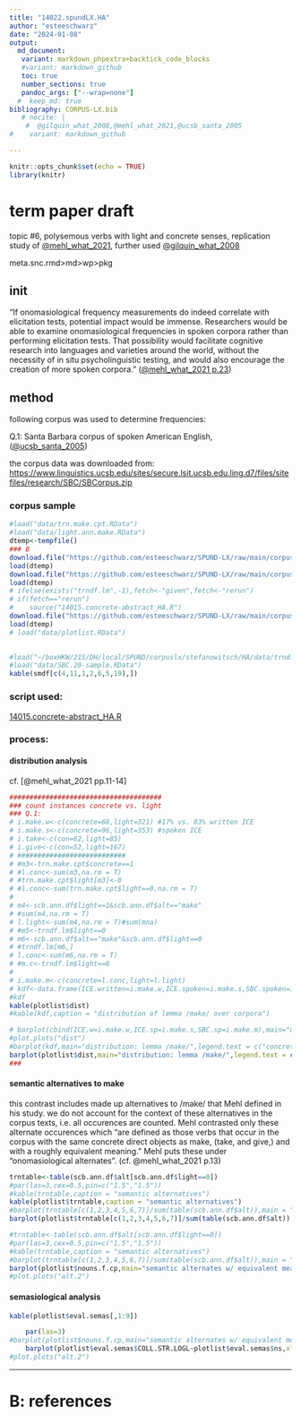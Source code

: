 ```yaml
---
title: "14022.spundLX.HA"
author: "esteeschwarz"
date: "2024-01-08"
output: 
  md_document: 
   variant: markdown_phpextra+backtick_code_blocks
   #variant: markdown_github
   toc: true
   number_sections: true
   pandoc_args: ["--wrap=none"]
  #  keep_md: true
bibliography: CORPUS-LX.bib
   # nocite: |
    #  @gilquin_what_2008,@mehl_what_2021,@ucsb_santa_2005
#    variant: markdown_github

---
```


```r
knitr::opts_chunk$set(echo = TRUE)
library(knitr)
```

# term paper draft
topic #6, polysemous verbs with light and concrete senses, replication study of 
[@mehl_what_2021](https://doi.org/10.1515/cllt-2017-0039), 
further used [@gilquin_what_2008](https://dial.uclouvain.be/pr/boreal/object/boreal:75833)   

meta.snc.rmd>md>wp>pkg


## init
"If onomasiological frequency measurements do indeed correlate with elicitation tests, 
potential impact would be immense. Researchers would be able to examine onomasiological frequencies in spoken corpora rather than performing elicitation tests. That possibility would facilitate cognitive research into languages and varieties around the world, without the necessity of in situ psycholinguistic testing, and would also encourage the creation of more spoken corpora." ([@mehl_what_2021 p.23](https://doi.org/10.1515/cllt-2017-0039))

## method
following corpus was used to determine frequencies:   

Q.1: Santa Barbara corpus of spoken American English, ([@ucsb_santa_2005](https://www.linguistics.ucsb.edu/research/santa-barbara-corpus))

the corpus data was downloaded from: [https://www.linguistics.ucsb.edu/sites/secure.lsit.ucsb.edu.ling.d7/files/sitefiles/research/SBC/SBCorpus.zip](https://www.linguistics.ucsb.edu/sites/secure.lsit.ucsb.edu.ling.d7/files/sitefiles/research/SBC/SBCorpus.zip)

### corpus sample
```r
#load("data/trn.make.cpt.RData")
#load("data/light.ann.make.RData")
dtemp<-tempfile()
### B
download.file("https://github.com/esteeschwarz/SPUND-LX/raw/main/corpusLX/14015-HA/data/SBC.ann.df.RData",dtemp)
load(dtemp)
download.file("https://github.com/esteeschwarz/SPUND-LX/raw/main/corpusLX/14015-HA/data/SBC.20-sample.RData",dtemp)
load(dtemp)
# ifelse(exists("trndf.lm",-1),fetch<-"given",fetch<-"rerun")
# if(fetch=="rerun")
#    source("14015.concrete-abstract_HA.R")
download.file("https://github.com/esteeschwarz/SPUND-LX/raw/main/corpusLX/14015-HA/data/plotlist.RData",dtemp)
load(dtemp)
# load("data/plotlist.RData")
   

#load("~/boxHKW/21S/DH/local/SPUND/corpuslx/stefanowitsch/HA/data/trndf.lm.cpt.RData")
#load("data/SBC.20-sample.RData")
kable(smdf[c(4,11,1,2,6,5,19),])
```

### script used: 

[14015.concrete-abstract_HA.R](14015.concrete-abstract_HA.R)

### process:
#### distribution analysis 
cf. [@mehl_what_2021 pp.11-14]

```r
######################################
### count instances concrete vs. light
### Q.1: 
# i.make.w<-c(concrete=68,light=321) #17% vs. 83% written ICE 
# i.make.s<-c(concrete=96,light=353) #spoken ICE
# i.take<-c(con=62,light=85) 
# i.give<-c(con=52,light=167) 
# ###########################
# #m3<-trn.make.cpt$concrete==1
# #l.conc<-sum(m3,na.rm = T)
# #trn.make.cpt$light[m3]<-0
# #l.conc<-sum(trn.make.cpt$light==0,na.rm = T)
# 
# m4<-scb.ann.df$light==1&scb.ann.df$alt=="make"
# #sum(m4,na.rm = T)
# l.light<-sum(m4,na.rm = T)#sum(mna)
# #m5<-trndf.lm$light==0
# m6<-scb.ann.df$alt=="make"&scb.ann.df$light==0
# #trndf.lm[m6,]
# l.conc<-sum(m6,na.rm = T)
# #m.c<-trndf.lm$light==0
# 
# i.make.m<-c(concrete=l.conc,light=l.light)
# kdf<-data.frame(ICE.written=i.make.w,ICE.spoken=i.make.s,SBC.spoken=i.make.m)
#kdf
kable(plotlist$dist)
#kable(kdf,caption = "distribution of lemma /make/ over corpora")
```


```r
# barplot(cbind(ICE.w=i.make.w,ICE.sp=i.make.s,SBC.sp=i.make.m),main="distribution: lemma /make/",legend.text = c("concrete use","light use"))
#plot.plots("dist")
#barplot(kdf,main="distribution: lemma /make/",legend.text = c("concrete use","light use"))
barplot(plotlist$dist,main="distribution: lemma /make/",legend.text = c("concrete use","light use"))
###
```

#### semantic alternatives to make
this contrast includes made up alternatives to /make/ that Mehl defined in his study. we do not account for the context of these alternatives in the corpus texts, i.e. all occurences are counted. Mehl contrasted only these alternate occurences which "are defined as those verbs that occur in the corpus with the same concrete direct objects as make, (take, and give,) and with a roughly equivalent meaning." Mehl puts these under "onomasiological alternates". (cf. @mehl_what_2021 p.13)  

```r
trntable<-table(scb.ann.df$alt[scb.ann.df$light==0])
#par(las=3,cex=0.5,pin=c("1.5","1.5"))
#kable(trntable,caption = "semantic alternatives")
kable(plotlist$trntable,caption = "semantic alternatives")
#barplot(trntable[c(1,2,3,4,5,6,7)]/sum(table(scb.ann.df$alt)),main = "SBC concrete /make/ vs. alternate",ylab = "% in corpus")
barplot(plotlist$trntable[c(1,2,3,4,5,6,7)]/sum(table(scb.ann.df$alt)),main = "SBC concrete /make/ vs. alternate",ylab = "% in corpus")
```


```r
#trntable<-table(scb.ann.df$alt[scb.ann.df$light==0])
#par(las=3,cex=0.5,pin=c("1.5","1.5"))
#kable(trntable,caption = "semantic alternatives")
#barplot(trntable[c(1,2,3,4,5,6,7)]/sum(table(scb.ann.df$alt)),main = "SBC concrete /make/ vs. alternate",ylab = "% in corpus")
barplot(plotlist$nouns.f.cp,main="semantic alternates w/ equivalent meaning",ylab = "% in corpus")
#plot.plots("alt.2")
```


#### semasiological analysis
```r
kable(plotlist$eval.semas[,1:9])
```


```r
    par(las=3)
#barplot(plotlist$nouns.f.cp,main="semantic alternates w/ equivalent meaning",ylab = "% in corpus")
    barplot(plotlist$eval.semas$COLL.STR.LOGL~plotlist$eval.semas$ns,xlab = "",ylab = "collex.log.like")
#plot.plots("alt.2")

```


---------

# B: references


